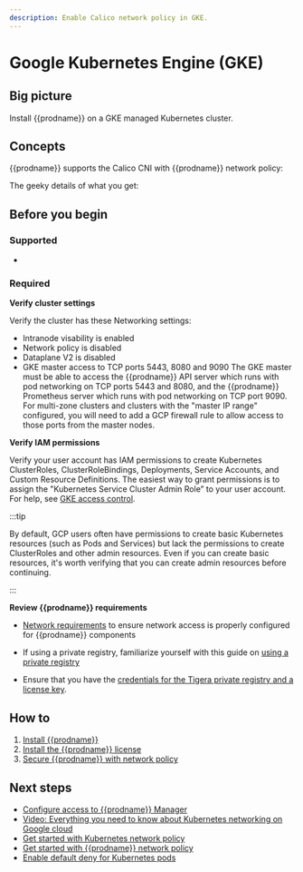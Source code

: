 ```yaml
---
description: Enable Calico network policy in GKE.
---
```


# Google Kubernetes Engine (GKE)


## Big picture

Install {{prodname}} on a GKE managed Kubernetes cluster.

## Concepts

{{prodname}} supports the Calico CNI with {{prodname}} network policy:

The geeky details of what you get:

<GeekDetails
  prodname='{{prodname}}'
  details='Policy:Calico,IPAM:Host Local,CNI:Calico,Overlay:No,Routing:VPC Native,Datastore:Kubernetes'
/>

## Before you begin

### Supported

- <Gke />

### Required

**Verify cluster settings**

Verify the cluster has these Networking settings:

- Intranode visability is enabled
- Network policy is disabled
- Dataplane V2 is disabled
- GKE master access to TCP ports 5443, 8080 and 9090
  The GKE master must be able to access the {{prodname}} API server which runs with pod networking on TCP ports 5443 and 8080, and the {{prodname}} Prometheus server which runs with pod networking on TCP port 9090. For multi-zone clusters and clusters with the "master IP range" configured, you will need to add a GCP firewall rule to allow access to those ports from the master nodes.

**Verify IAM permissions**

Verify your user account has IAM permissions to create Kubernetes ClusterRoles, ClusterRoleBindings, Deployments, Service Accounts, and Custom Resource Definitions. The easiest way to grant permissions is to assign the "Kubernetes Service Cluster Admin Role” to your user account. For help, see [GKE access control](https://cloud.google.com/kubernetes-engine/docs/how-to/role-based-access-control).

:::tip

By default, GCP users often have permissions to create basic Kubernetes resources (such as Pods and Services) but lack the permissions to create ClusterRoles and other admin resources. Even if you can create basic resources, it's worth verifying that you can create admin resources before continuing.

:::

**Review {{prodname}} requirements**

- [Network requirements](requirements.mdx#network-requirements) to ensure network access is properly configured for {{prodname}} components

- If using a private registry, familiarize yourself with this guide on [using a private registry](private-registry/index.mdx)

- Ensure that you have the [credentials for the Tigera private registry and a license key](calico-enterprise.mdx#get-private-registry-credentials-and-license-key).

## How to

1. [Install {{prodname}}](#install-calico-enterprise)
1. [Install the {{prodname}} license](#install-the-calico-enterprise-license)
1. [Secure {{prodname}} with network policy](#secure-calico-enterprise-with-network-policy)

<InstallGKE clusterType='standalone' />

## Next steps

- [Configure access to {{prodname}} Manager](../../operations/cnx/access-the-manager.mdx)
- [Video: Everything you need to know about Kubernetes networking on Google cloud](https://www.projectcalico.org/everything-you-need-to-know-about-kubernetes-networking-on-google-cloud/)
- [Get started with Kubernetes network policy](../../network-policy/get-started/kubernetes-network-policy.mdx)
- [Get started with {{prodname}} network policy](../../network-policy/beginners/calico-network-policy.mdx)
- [Enable default deny for Kubernetes pods](../../network-policy/beginners/kubernetes-default-deny.mdx)

